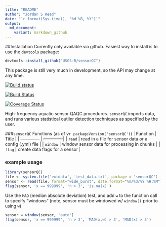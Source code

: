 ```yaml
---
title: "README"
author: "Jordan S Read"
date: "`r format(Sys.time(), '%d %B, %Y')`"
output:
  md_document:
    variant: markdown_github
---
```


##Installation
Currently only available via github. Easiest way to install is to use the `devtools` package:

```r
devtools::install_github("USGS-R/sensorQC")
```

This package is still very much in development, so the API may change at any time.

[![Build status](https://ci.appveyor.com/api/projects/status/pho8872wbnvaw5nt)](https://ci.appveyor.com/project/jread-usgs/sensorqc)  

[![Build Status](https://travis-ci.org/USGS-R/sensorQC.svg?branch=master)](https://travis-ci.org/USGS-R/sensorQC)  

[![Coverage Status](https://coveralls.io/repos/USGS-R/sensorQC/badge.svg?branch=master&service=github)](https://coveralls.io/github/USGS-R/sensorQC?branch=master)

High-frequency aquatic sensor QAQC procedures. `sensorQC` imports data, and runs various statistical outlier detection techniques as specified by the user. 


###`sensorQC` Functions (as of v`r packageVersion('sensorQC')`)
| Function       | Title           |
| ------------- |:-------------|
| `read` | read in a file for sensor data or a config (.yml) file |
| `window`  | window sensor data for processing in chunks |
| `flag` | create data flags for a sensor |

### example usage

```r
library(sensorQC)
file <- system.file('extdata', 'test_data.txt', package = 'sensorQC') 
sensor <- read(file, format="wide_burst", date.format="%m/%d/%Y %H:%M")
flag(sensor, 'x == 999999', 'n > 3', 'is.na(x)')
```

Use the `MAD` (median absolute deviation) test, and add `w` to the function call to specify "windows" (note, sensor must be windowed w/ `window()` prior to using `w`)
```r
sensor = window(sensor, 'auto')
flag(sensor, 'x == 999999', 'n > 3', 'MAD(x,w) > 3', 'MAD(x) > 3')
```
